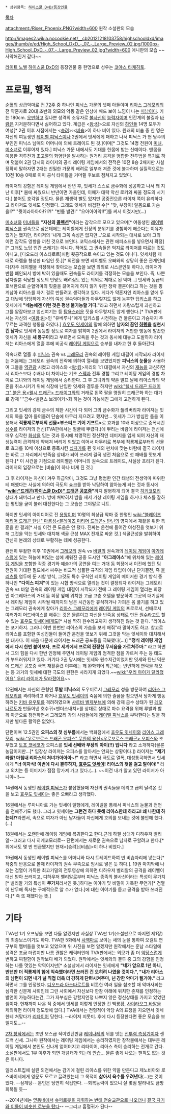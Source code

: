  * 상위항목: [[하이스쿨 D×D/등장인물]]
{{{+1 Riser Phoenix / ライザー・フェニックス}}}

[[목차]]

attachment:/Riser_Phoenix.PNG?width=600
원작 소설판의 모습

http://images2.wikia.nocookie.net/__cb20121218103758/highschooldxd/images/thumb/e/ed/High_School_DxD_-_07_-_Large_Preview_02.jpg/1000px-High_School_DxD_-_07_-_Large_Preview_02.jpg?width=600
애니판의 모습 ~~사악해진거 같다~~

[[라이트 노벨]] [[하이스쿨 DxD]]의 등장인물 중 한명으로 성우는 [[코야스 타케히토]].

= 프로필, 행적 =
[[순혈]]의 상급악마로 [[전 72주]] 중 하나인 [[피닉스]] 가문의 셋째 아들이며 [[리아스 그레모리]]의 전 약혼자로 20대 초반의 외모의 악동 같은 인상에 배드 보이 느낌이 나는 [[미남]]이다. 키는 180cm. [[오만]]하고 질나쁜 성격의 소유자로 [[불사신]]의 [[능력자]]이며 인간계의 불길과 [[바람]]은 지저분하다면서 싫어하고 있다. 계급은 <[[왕]]:[[킹]]>으로 자신의 [[하인]]들 14명 모두가 여성[* 2권 이후 시점에서는 <[[승려]]>:<[[비숍]]>이 하나 비어 있다. 원래의 비숍 중 한 명은 자신의 여동생인 [[레이벨 피닉스]]이나 2권에서 잇세에게 패하고 나서 피닉스 가 현 당주의 부인인 피닉스 남매의 어머니에 의해 트레이드 된 것.]이며[* 그것도 14명 전원이 [[미녀]], [[미소녀]]로 이루어져 있다.] 피닉스 가문 내에서도 기대를 한몸에 받는 신예이다. 맨몸을 이용한 격투전과 초고열의 화염탄을 발사하는 원거리 공격을 병합한 전투법을 특기로 하며 덧붙여 2권 당시의 라이저의 공식 레이팅 게임에서의 전적은 10전 8승 2패지만 사실 정확히 말하자면 2패는 친밀한 가문의 배려로 일부러 져준 것에 불과하며 실질적으로는 10전 10승 0패로 이미 공식 타이틀을 거머쥘 후보로 점쳐지고 있었다.

라이저의 강함은 레이팅 게임에서 반년 후, 잇세가 스스로 금수화에 성공하고 나서 꽤 지난 이후[* 봄에 싸웠으니 반년이면 가을인데, 이때가 대략 악신 로키와 싸울 정도의 시기다.] 붙어도 호각일 정도다. 물론 재생력 빨도 있지만 공중전으론 라이저 쪽이 유리하다고 라이저도 잇세도 인정했다. 그래도 잇세가 비겁한 수[* "앗, 부장이! 알몸으로 가슴을!?" "뭣이라아아아!?!?!" "빈틈 발견!" "으아아아악!!"]를 써서 이겼지만(...)

[[미소녀]]와 [[미녀]]들을 '''"자신의 [[콜렉션]]"'''이라는 감각으로 모으고 있으며[* 여동생인 [[레이벨 피닉스]]를 권속으로 삼은데에는 레이벨에게 전장의 분위기를 경험하게 해준다는 이유가 있기는 했지만, 라이저의 '내게 그쪽 속성은 없지만...'으로 시작되는 대사로 보아 그의 이런 감각도 영향을 끼친 것으로 보인다. 코믹스에서는 관련 에피소드를 넣으면서 확정][* 그래도 노답 인간 쓰레기는 아니다. 적어도 그 권속들은 억지로 라이저를 따르는 것도 아니고, [디오드라 아스타로트]처럼 뒷공작으로 속이고 있는 것도 아니다. 잇세처럼 제대로 하렘을 형성한 타입인 듯.][* 외전을 보면 레이벨도 오빠와의 상당히 좋은 관계인데다(자주 레이벨을 걱정해서 찾아오는 모습을 보면 의외로 시스콘인듯 하다.), 라이저가 반쯤 폐인되서 방에 박혀 있을때도 권속들도 라이저를 걱정하는 모습을 보인다. 즉, 나쁜 남자일뿐 적당할 정도의 인망도 배려심도 있는 의외로 제대로 된 악마...] 잇세와 동급의 호색한으로 순혈악마의 핏줄을 끊어지게 하지 않기 위한 정략 결혼이라고 하는 것을 핑계삼아 리아스를 자기 걸로 만들려고 생각하고 있다. 게다가 약혼자인 리아스를 앞에 두고 대낮에 당당하게 자신의 여성 권속악마들과 아무렇지도 않게 농후한 딥[[키스]]를 하고 잇세에게 '''"네놈에겐 이런 것은 평생 불가능할 거다."'''라고 하면서 자랑스럽게 과신하고 그를 얕잡아보고 업신여기는 등 [[탐욕]]스러운 짓을 아무렇지도 않게 행한다.[* TVA판에서는 자신의 <[[여왕]]:[[퀸]]>인 "유베루나"에게 딥키스를 시전하는 건 물론이고 가슴까지 주무르는 과격한 행동을 하였다.] [[효우도 잇세이]]의 말에 의하면 '''남자의 꿈인 [[하렘]]을 실현시킨 남자'''로 잇세와 동등할 정도로 여자를 밝히며 2권에서 라이저의 거만한 행동에 발끈한 잇세가 자신을 '''새 통구이'''라고 부르면서 모욕을 주는 것과 동시에 대놓고 도발하자 라이저는 리아스에게 열흘 후에 비공식 [[레이팅 게임]]으로 승부를 내자고 한 후 돌아간다. 

약속대로 열흘 후 [[피닉스]] 권속 vs [[그레모리]] 권속의 레이팅 게임 대결이 시작되자 라이저는 처음에는 그레모리 권속의 전략에 의하여 열세를 보였었지만 '''피닉스의 눈물'''을 사용하여 그들을 [[역관광]] 시켰고 리아스와 <[[왕]]:[[킹]]>끼리의 1:1 대결에서 자신의 [[재능]]을 과신하면서 리아스보다 수배나 더 차이나는 기초 [[스펙]]과 전투 경험 그리고 레이팅 게임의 경험 차이로 그녀와의 레이팅 게임에서 승리한다. 그 후 그녀와의 약혼 발표 날에 리아스와의 약혼을 취소시키기 위해 식장에 난입한 잇세와 결투를 하지만 [[wiki:"웰시 드래곤 드래이그" 붉은 용<웰시 드래곤> 드래이그]]와의 거래로 왼쪽 팔을 영원히 드래곤화 하는 대가로 강제 '''금수<밸런스 브레이커>화 하는 것이 가능해진 그에게 고전하게 된다.

그리고 잇세의 강제 금수의 제한 시간이 다 되어 그의 금수화가 풀려버리자 라이저는 잇세의 목을 잡아 들어올려 단숨에 마무리 지으려고 했지만... 잇세가 그가 방심한 틈을 이용해서 '''적룡제로부터의 선물<부스티드 기어 기프트>'''로 효과를 10배 이상으로 증폭시킨 [[성수]]를 라이저의 전신(TVA판에서는 얼굴에 뿌렸다.)에 뿌리는 바람에 라이저는 전신에 매우 심각한 [[화상]]을 입는 것과 동시에 치명적인 정신적인 데미지를 입게 되어 자신의 재생능력이 급격하게 약해져 버리게 되었고 이어서 마무리로 복부에 적룡제로부터의 선물로 효과를 10배 이상으로 증폭시킨 [[십자가]]를 쥔 잇세의 펀치에 맞는 바람에 결국 라이저는 바로 그 자리에서 반죽음 상태가 되어 쓰러져 결국 생전 처음으로 첫 패배를 맛보게 된다.[* 이 사건을 기점으로 레이벨은 어머니의 권속으로 트레이드, 사실상 프리가 된다. 라이저의 입장으로는 [비숍]이 하나 비게 된 것.] 

그 후 라이저는 자신이 겨우 하급악마, 그것도 그냥 평범한 인간 태생의 전생악마 따위한테 패했다는 사실에 의하여 극도의 쇼크를 받아 낙담하여 앓아눕게 되는 것과 동시에 '''"[[wiki:"드래곤(하이스쿨 DxD)" 드래곤]] [[공포증]]"'''까지 발병하게 되어 결국 [[히키코모리]] 상태가 돼버리고 만다. 방에 쳐박혀서 밤을 새서 가상 레이팅 게임을 하거나 체스를 잘하는 평민을 굳이 불러 대전한다는 그 모습은 그야말로 니트.

하지만 잇세의 아이디어로 전 [[용왕]]이며 10명의 최상급 악마 중 한명인 [[wiki:"블레이즈 미티어 드래곤 탄닌" 마룡성<블레이즈 미티어 드래곤> 탄닌]]의 영지에서 재활을 위한 특훈을 한 결과[* 사실 이건 큰 도움은 안 됐다. 진짜는 온천에 들어간 여성진을 엿보기 위해 그것을 막는 잇세와 대치해 색골 근성 MAX 전개로 싸운 것.] 색골근성을 발휘하여 간신히 본래의 상태로 부활하는 데에 성공한다.

완전히 부활한 이후 10권에서 [[그레모리]] 권속 vs [[바알]]의 권속과의 [[레이팅 게임]]이 [[아가레스]]령에 있는 하늘에 떠있는 섬에 세워진 공중 도시인 '''"아그레아스"'''에 위치해 있는 [[레이팅 게임]]을 포함한 각종 경기와 예술가의 공연을 여는 거대 돔 회장에서 이전에 했던 팀 전원이 거대한 필드에서 싸우는 비교적 심플한 규칙의 게임 타입이 아닌 단기결전, 즉 [[블리츠]]를 염두에 둔 시합 방식, 그것도 특수 규칙인 레이팅 게임의 메이저한 경기 방식 중 하나인 '''"다이스 피겨"'''이 있는 시합 방식으로 열리는 것이 결정되자 라이저는 그레모리 권속 vs 바알 권속의 레이팅 게임 대결이 시작되기 전에 그 레이팅 게임이 열리는 회장인 아그레아스의 거대 돔 회장 옆에 위치한 고급 고층 호텔을 방문하여 그곳의 대기실에서 레이팅 게임이 시작될 때까지의 남은 시간동안 휴식하거나 가펴운 몸 풀기를 하고 있는 그레모리 권속에게 찾아가 [[리아스 그레모리]]에게 [[레이팅 게임]]의 프로로서, 선배로서 여러가지 어드바이스를 해주는 것은 물론이고 자신을 반죽음 상태로 만든 [[원수]]라고도 할 수 있는 [[효우도 잇세이]]에게도[* 사실 딱히 원수라고까지 생각하진 않는 것 같다. "리아스는 포기하지. 그러니 이번 한번만 리아스의 가슴을 보게 해줘"라 말하기도 하고. 참고로 리아스를 포함한 여성진들이 들어간 온천을 엿보기 위해 그것을 막는 잇세이와 대치해서 한 대사다. 이 싸움 때문에 라이저는 드래곤 공포증을 극복했다(...)] '''"정식 레이팅 게임에서 다시 한번 붙어보자, 프로 세계에서 프로의 진정한 무서움을 가르쳐주마."''' 라고 하면서 그의 힘을 다시 한번 인정해 주면서 레이팅 게임의 엄격한 점을 가르쳐 주는 등 태도가 부드러워지고 있다. 거기다 2권 당시에는 잇세와 원수지간이었지만 잇세와 탄닌 덕분에 드래곤 공포증 극복 재활훈련 이후에는 꽤 완화되어 최근에는 빈번하게 연락을 해오는 등 과거의 잇세에 대한 극도의 원한은 사라지게 되었다.~~[[wiki:"우리 아이가 달라졌어요" 우리 라이저가 달라졌어요]]~~

12권에서는 자신의 큰형인 '''루발 피닉스'''의 도우미로서 [[그레모리]] 성을 방문하여 [[리아스 그레모리]]를 격려하려고 하거나 [[효우도 잇세이]]의 죽음에 의한 슬픔을 참으면서 당차게 행동하려는 [[키바 유우토]]를 격려하였으며 [[샤르바 벨제부브]]에 의해 강제 금수 상태가 된 [[레오나르도]]가 만들어낸 호수귀<밴더스내치>를 상대로 상대로 마수 요격을 위해 루발과 함께 아군으로 참전하면서 그레모리 가의 사람들에게 [[레이벨 피닉스]]를 부탁한다는 말을 하지만 별다른 활약은 없었다.

단편이며 12.5권인 '''오피스의 첫 심부름'''에서는 백화점에서 [[효우도 잇세이]]와 [[리아스 그레모리]], [[wiki:"우로보로스 드래곤 오피스" 무한의 용신<우로보로스 드래곤> 오피스]]와 조우했고 [[토죠 코네코]]가 오피스를 '''잇세 선배와 부장의 아이(!!) 입니다''' 라고 소개하자(물론 농담이지만...[* 입장상 라이저는 오피스를 알아서는 안되는 상황이다.]) 라이저는 '''"제기라알! 마침내 리아스의 처녀가아아아~!"''' 라고 하면서 극도로 열폭, 대성통곡하면서 잇세에게 '''"너 이자식! 이번에 다시 결투하자, [[효우도 잇세이]]! 리아스의 젖을 걸고 말이야!"''' 라고 외치는 등 이미지가 점점 망가져 가고 있다.(...). ~~이건 내가 알고 있던 라이저가 아니야~!!~~

14권에서 동생인 [[레이벨 피닉스]]가 붙잡혔을때 자신의 권속들을 데리고 급히 달려온 것을 보고 [[효우도 잇세이]]는 좋은 오빠라고 생각했다.

16권에서는 루마니아로 가는 잇세이 일행에게, 레이벨을 통해서 피닉스의 눈물과 전언을 전해주기도 했다. 그리고 잇세이는 '''그런건 하다 못해 리아스한테 하라고! 왜 나한테 하는데!?'''라면서, 속으로 여자가 아닌 남자들이 자신에게 호의를 보내는 것에 불안해 했다.(…)

18권에서는 오랜만에 레이팅 게임에 복귀한다고 한다.근데 하필 상대가 디하우저 벨리알--그러고 다시 히케코모리로-- 단편에서는 새로운 권속으로 남자로 구할려고 한다.[* 위에서도 몇 번 언급됐지만 현재<[승려]:[비숍]>이 하나 비었다.]

19권에서 동생인 레이벨 피닉스를 어머니와 다시 트레이드하여 빈 비숍자리에 넣는다[* 작중의 반응으로 볼때 라이저의 권속 부족으로 임시로 넣은 듯 하다.]. 19권 마지막에 나오는 검열이 가득한 최고기밀의 전투영상에 의하면 디하우저 벨리알의 공격을 레이벨이 대신 받아 쓰러지고, 디하우저 벨리알로부터 피닉스 종족의 불사신이라는 특성이 무가치[* 벨리알 가의 특성이 '''무가치'''라서인 듯.]하다는 이야기 및 비밀이 가득한 무언가[* 검열이 난무해 독자는 구체적으로 알 수가 없다.]에 대한 이야기를 듣고 공격을 받아 쓰러진다.[* 즉 또 패했다는 뜻.] 
= 기타 =
TVA판 1기 오프닝을 보면 다들 알겠지만 사실상 TVA판 1기(소설판으로 따지면 제1장)의 최종보스이기도 하다. TVA판 5화에서 [[사역마]]로 보이는 새의 눈을 통하여 오컬트 연구부의 멤버들을 엿보고 있었으며 위 사진을 보면 알겠지만 원작에서는 훈남 스타일에 성격은 조금 더럽지만 나름 괜찮은 캐릭터인데 TVA판에서는 외모가 좀 더 [[악당]]스럽게 변하고 찌질함이 원작보다 배가 되었다. 원작에서는 잇세와의 결투 중 그의 강함을 인정하는 나름 멋있는 악역이지만[* 소설상에서 라이저는 잇세에게 '''"네가 앞으로 1년 아니, 반년만 더 적룡제의 힘에 익숙했더라면 쓰러진 건 오히려 나였을 것이다.", "내가 리아스의 남편이 되면 내가 널 직접 더욱 더 강하게 단련시켜주마, 넌 강한 악마가 될거야."''' 라고 하면서 그를 인정했다. [[디오드라 아스타로트]]를 비롯한 여러 일을 참조할 때 악마사회는 심각한 신분제 사회인데 그런 사회에서 자신보다 한참 아래에 위치한 존재를 인정하는 발언이 가능하다는건, 그가 자부심은 강할지언정 나쁘지 않은 정신상태를 가지고 있었던 셈이다. 현재까지 나온 적 중에서 잇세를 이렇게 인정한 건 백룡황, [[사이라오그 바알]]을 제외하면 라이저 정도밖에 없다.] TVA에서는 전형적이 악당 A의 표정을 지으면서 잇세한테 쳐맞다가 [[리타이어]] 당한다. --라이저 지못미. 후에 다시 등장한다면 좋은 모습을 보일지도...--

[[2차 창작]]에서는 초반 보스급 적이었던만큼 [[레이나레]]의 뒤를 잇는 [[전투력 측정기]]이자 샌드백 신세. 그나마 원작에서는 레이팅 게임에서는 승리하였지만 창작물에서는 대부분 레이팅 게임에서 본인도 신나게 얻어터지고 리타이어, 리아스 측이 승리하는 전개로 간다. 소설판에서도 1부 이후가 되면 개념캐가 되는데 [[안습]]... 물론 좋게 나오는 팬픽도 없는 것은 아니다. 

일러스트집에 실린 외전에서는 감기에 걸린 리아스를 위한 약을 만든다고 제노비아와 로스바이세에게 영문도 모르고 끌려왔는데 그 목적이 '''삶아서 육수를 우려낸다'''(...)는 것이었다. --삼계탕-- 본인은 당연히 식겁한다. --회복능력이 있으니 살 몇점 발라내도 금방 회복될 듯--

--2014년에는 [[건전로봇 다이미다라|옆동네]]에서 [[마타요시 카즈오|슈퍼로봇을 지휘하는 변태 전술교관]][[코야스 타케히토|으로 나오더니]] [[피닉스라이저 드릴윙|결국 자기와 이름이 비슷한 로봇을 탔다]]--
--그리고 흡혈귀가 된다--
